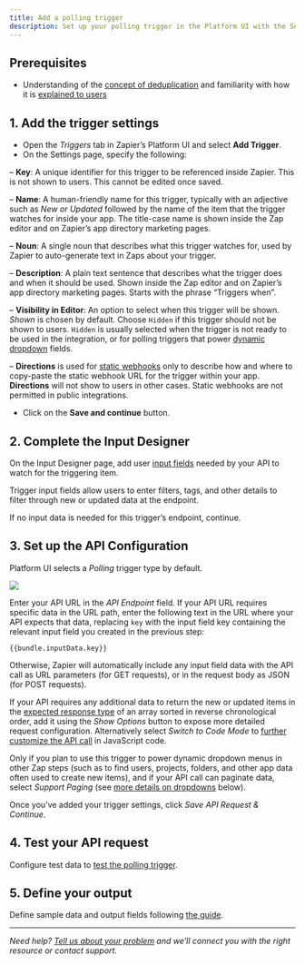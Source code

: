 ```yaml
---
title: Add a polling trigger
description: Set up your polling trigger in the Platform UI with the Settings, Input Designer and API Configuration tabs.
---
```

## Prerequisites

*   Understanding of the [concept of deduplication](/platform/build/deduplication) and familiarity with how it is [explained to users](https://zapier.com/help/create/basics/data-deduplication-in-zaps)

## 1\. Add the trigger settings

*   Open the _Triggers_ tab in Zapier’s Platform UI and select **Add Trigger**.
*   On the Settings page, specify the following:

– **Key**: A unique identifier for this trigger to be referenced inside Zapier. This is not shown to users. This cannot be edited once saved.

– **Name**: A human-friendly name for this trigger, typically with an adjective such as _New or Updated_ followed by the name of the item that the trigger watches for inside your app. The title-case name is shown inside the Zap editor and on Zapier’s app directory marketing pages.

– **Noun**: A single noun that describes what this trigger watches for, used by Zapier to auto-generate text in Zaps about your trigger.

– **Description**: A plain text sentence that describes what the trigger does and when it should be used. Shown inside the Zap editor and on Zapier’s app directory marketing pages. Starts with the phrase “Triggers when”.

– **Visibility in Editor**: An option to select when this trigger will be shown. _Shown_ is chosen by default. Choose `Hidden` if this trigger should not be shown to users. `Hidden` is usually selected when the trigger is not ready to be used in the integration, or for polling triggers that power [dynamic dropdown](/platform/build/add-fields#dynamic-dropdown) fields.

– **Directions** is used for [static webhooks](/platform/publish/integration-checks-reference#d017---static-hook-is-discouraged) only to describe how and where to copy-paste the static webhook URL for the trigger within your app. **Directions** will not show to users in other cases. Static webhooks are not permitted in public integrations.

*   Click on the **Save and continue** button.

## 2\. Complete the Input Designer

On the Input Designer page, add user [input fields](/platform/build/add-fields) needed by your API to watch for the triggering item.

Trigger input fields allow users to enter filters, tags, and other details to filter through new or updated data at the endpoint.

If no input data is needed for this trigger’s endpoint, continue.

## 3\. Set up the API Configuration

Platform UI selects a _Polling_ trigger type by default.
<Frame>
  <img src="/images/0f08230cffa8a3a568d4847e35e42d0c.png"/>
</Frame>

Enter your API URL in the _API Endpoint_ field. If your API URL requires specific data in the URL path, enter the following text in the URL where your API expects that data, replacing `key` with the input field key containing the relevant input field you created in the previous step:

`{{bundle.inputData.key}}`

Otherwise, Zapier will automatically include any input field data with the API call as URL parameters (for GET requests), or in the request body as JSON (for POST requests).

If your API requires any additional data to return the new or updated items in the [expected response type](/platform/build/response-types) of an array sorted in reverse chronological order, add it using the _Show Options_ button to expose more detailed request configuration. Alternatively select _Switch to Code Mode_ to [further customize the API call](/platform/build/code-mode) in JavaScript code.

Only if you plan to use this trigger to power dynamic dropdown menus in other Zap steps (such as to find users, projects, folders, and other app data often used to create new items), and if your API call can paginate data, select _Support Paging_ (see [more details on dropdowns](/platform/build/add-fields#dynamic-dropdown) below).

Once you’ve added your trigger settings, click _Save API Request & Continue_.

## 4\. Test your API request

Configure test data to [test the polling trigger](/platform/build/test-triggers-actions).

## 5\. Define your output

Define sample data and output fields following [the guide](/platform/build/sample-data).

- - -

_Need help? [Tell us about your problem](https://developer.zapier.com/contact) and we’ll connect you with the right resource or contact support._
